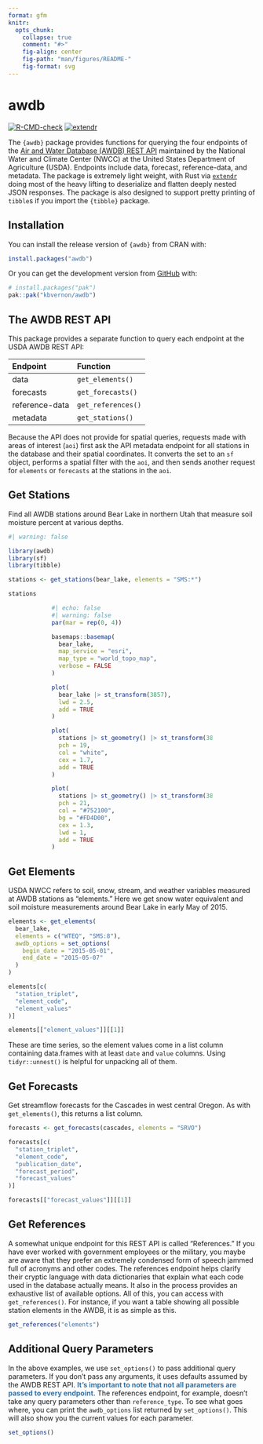 ```yaml
---
format: gfm
knitr:
  opts_chunk:
    collapse: true
    comment: "#>"
    fig-align: center
    fig-path: "man/figures/README-"
    fig-format: svg
---
```


<!-- README.md is generated from README.qmd. Please edit that file -->

# awdb

<!-- badges: start -->
[![R-CMD-check](https://github.com/kbvernon/awdb/actions/workflows/R-CMD-check.yaml/badge.svg)](https://github.com/kbvernon/awdb/actions/workflows/R-CMD-check.yaml)
[![extendr](https://img.shields.io/badge/extendr-^0.7.1-276DC2)](https://extendr.github.io/extendr/extendr_api/)
<!-- badges: end -->

The `{awdb}` package provides functions for querying the four endpoints of the 
[Air and Water Database (AWDB) REST API](https://wcc.sc.egov.usda.gov/awdbRestApi/swagger-ui/index.html) 
maintained by the National Water and Climate Center (NWCC) at the United States 
Department of Agriculture (USDA). Endpoints include data, forecast, 
reference-data, and metadata. The package is extremely light weight, with Rust 
via [`extendr`](https://extendr.github.io/) doing most of the heavy lifting 
to deserialize and flatten deeply nested JSON responses. The package is also 
designed to support pretty printing of `tibble`s if you import the `{tibble}` 
package.

## Installation

You can install the release version of `{awdb}` from CRAN with:

``` r
install.packages("awdb")
```

Or you can get the development version from [GitHub](https://github.com/) with:

``` r
# install.packages("pak")
pak::pak("kbvernon/awdb")
```

## The AWDB REST API

This package provides a separate function to query each endpoint at the USDA 
AWDB REST API: 

| Endpoint       | Function           |
| :------------- | :----------------- |
| data           | `get_elements()`   |
| forecasts      | `get_forecasts()`  |
| reference-data | `get_references()` |
| metadata       | `get_stations()`   |

Because the API does not provide for spatial queries, requests made 
with areas of interest (`aoi`) first ask the API metadata endpoint for all 
stations in the database and their spatial coordinates. It converts the set to 
an `sf` object, performs a spatial filter with the `aoi`, and then sends 
another request for `elements` or `forecasts` at the stations in the `aoi`.

## Get Stations

Find all AWDB stations around Bear Lake in northern Utah that measure soil 
moisture percent at various depths. 

```r
#| warning: false

library(awdb)
library(sf)
library(tibble)

stations <- get_stations(bear_lake, elements = "SMS:*")

stations
```

::: {style="width: 65%; margin: 0 auto;"}

```r
#| echo: false
#| warning: false
par(mar = rep(0, 4))

basemaps::basemap(
  bear_lake,
  map_service = "esri",
  map_type = "world_topo_map",
  verbose = FALSE
)

plot(
  bear_lake |> st_transform(3857),
  lwd = 2.5,
  add = TRUE
)

plot(
  stations |> st_geometry() |> st_transform(3857),
  pch = 19,
  col = "white",
  cex = 1.7,
  add = TRUE
)

plot(
  stations |> st_geometry() |> st_transform(3857),
  pch = 21,
  col = "#752100",
  bg = "#FD4D00",
  cex = 1.3,
  lwd = 1,
  add = TRUE
)
```

:::

## Get Elements

USDA NWCC refers to soil, snow, stream, and weather variables measured at AWDB 
stations as "elements." Here we get snow water equivalent and soil moisture 
measurements around Bear Lake in early May of 2015.

```r
elements <- get_elements(
  bear_lake,
  elements = c("WTEQ", "SMS:8"),
  awdb_options = set_options(
    begin_date = "2015-05-01",
    end_date = "2015-05-07"
  )
)

elements[c(
  "station_triplet",
  "element_code",
  "element_values"
)]

elements[["element_values"]][[1]]
```

These are time series, so the element values come in a list column containing
data.frames with at least `date` and `value` columns. Using `tidyr::unnest()` is
helpful for unpacking all of them.

## Get Forecasts

Get streamflow forecasts for the Cascades in west central Oregon. As with 
`get_elements()`, this returns a list column.

```r
forecasts <- get_forecasts(cascades, elements = "SRVO")

forecasts[c(
  "station_triplet",
  "element_code",
  "publication_date",
  "forecast_period",
  "forecast_values"
)]

forecasts[["forecast_values"]][[1]]
```

## Get References

A somewhat unique endpoint for this REST API is called "References." If you have
ever worked with government employees or the military, you maybe are aware that 
they prefer an extremely condensed form of speech jammed full of acronyms and 
other codes. The references endpoint helps clarify their cryptic language with 
data dictionaries that explain what each code used in the database actually 
means. It also in the process provides an exhaustive list of available options. 
All of this, you can access with `get_references()`. For instance, if you want a 
table showing all possible station elements in the AWDB, it is as simple as 
this.

```r
get_references("elements")
```

## Additional Query Parameters

In the above examples, we use `set_options()` to pass additional query 
parameters. If you don't pass any arguments, it uses defaults assumed by the 
AWDB REST API. [**It's important to note that not all parameters are passed to 
every endpoint.**]{style="color: #3273a8;"} The references endpoint, for 
example, doesn't take any query parameters other than `reference_type`. To see 
what goes where, you can print the `awdb_options` list returned by 
`set_options()`. This will also show you the current values for each parameter. 

```r
set_options()
```
